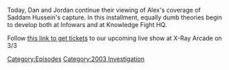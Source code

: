 {{DEFAULTSORT:
    #_EPISODE_0766:December 16, 2003
}}{{Episode
    | title           = December 16, 2003
    | caption         = [https://knowledgefight.libsyn.com/766-december-16-2003 Listen to this episode on Libsyn]
    | episodeNumber   = 766
    | length          = 01:09:41
    | airDate         = January 13, 2023
    | coverageDate    = December 16, 2003
    | episodeType     = [[:Category:2003 Investigation|2003 Investigation]]
    | previousEpisode = [[765: Formulaic Objections Part 13]]
    | nextEpisode     = [[767: January 12, 2023]]
}}

{{Stub}}

Today, Dan and Jordan continue their viewing of Alex's coverage of Saddam Hussein's capture.  In this installment, equally dumb theories begin to develop both at Infowars and at Knowledge Fight HQ.

Follow [https://www.etix.com/ticket/p/3326392/knowledge-fight-with-dan-and-jordan-live-podcast-recording--cudahy-xray-arcade this link to get tickets] to our upcoming live show at X-Ray Arcade on 3/3

[[Category:Episodes]]
[[Category:2003 Investigation]]
